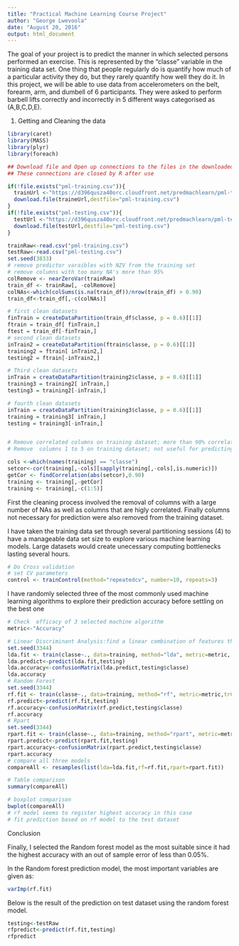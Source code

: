 ---
title: "Practical Machine Learning Course Project"
author: "George Lwevoola"
date: "August 20, 2016"
output: html_document
---

The goal of your project is to predict the manner in which selected persons performed an exercise. This is represented by the "classe" variable in the training data set. One thing that people regularly do is quantify how much of a particular activity they do, but they rarely quantify how well they do it. In this project, we will be able to use data from accelerometers on the belt, forearm, arm, and dumbell of 6 participants. They were asked to perform barbell lifts correctly and incorrectly in 5 different ways categorised as (A,B,C,D,E). 

1. Getting and Cleaning the data

```{r}
library(caret)
library(MASS)
library(plyr)
library(foreach)

## Download file and Open up connections to the files in the downloaded zip file
## These connections are closed by R after use

if(!file.exists("pml-training.csv")){
  trainUrl <-"https://d396qusza40orc.cloudfront.net/predmachlearn/pml-training.csv"
  download.file(traineUrl,destfile="pml-training.csv")
}
if(!file.exists("pml-testing.csv")){
  testUrl <-"https://d396qusza40orc.cloudfront.net/predmachlearn/pml-testing.csv"
  download.file(testUrl,destfile="pml-testing.csv")
}

trainRaw<-read.csv("pml-training.csv")
testRaw<-read.csv("pml-testing.csv")
set.seed(3833)
# remove predictor varaibles with NZV from the training set
# remove columns with too many NA's more than 95%
colRemove <- nearZeroVar(trainRaw)
train_df <- trainRaw[, -colRemove]
colNAs<-which(colSums(is.na(train_df))/nrow(train_df) > 0.90)
train_df<-train_df[,-c(colNAs)]

# first clean datasets
finTrain = createDataPartition(train_df$classe, p = 0.6)[[1]]
ftrain = train_df[ finTrain,]
ftest = train_df[-finTrain,]
# second clean datasets
inTrain2 = createDataPartition(ftrain$classe, p = 0.6)[[1]]
training2 = ftrain[ inTrain2,]
testing2 = ftrain[-inTrain2,]

# Third clean datasets
inTrain = createDataPartition(training2$classe, p = 0.6)[[1]]
training3 = training2[ inTrain,]
testing3 = training2[-inTrain,]

# fourth clean datasets
inTrain = createDataPartition(training3$classe, p = 0.6)[[1]]
training = training3[ inTrain,]
testing = training3[-inTrain,]


# Remove correlated columns on training dataset; more than 90% correlation
# Remove  columns 1 to 5 on training dataset; not useful for predicting

cols <-which(names(training) == "classe")
setcor<-cor(training[,-cols][sapply(training[,-cols],is.numeric)])
getCor <- findCorrelation(abs(setcor),0.90)
training <- training[,-getCor]
training <- training[,-c(1:5)]
```
First the cleaning process involved the removal of columns with a large number of NAs as well as columns that are higly correlated. Finally columns not necessary for prediction were also removed from the training dataset.

I have taken the training data set through several partitioning sessions (4) to have a manageable data set size to explore various machine learning models. Large datasets would create unecessary computing bottlenecks lasting several hours.
```{r}
# Do Cross validation
# set CV parameters
control <- trainControl(method="repeatedcv", number=10, repeats=3)

```
I have randomly selected three of the most commonly used machine learning algorithms to explore their prediction accuracy before settling on the best one

```{r}
# Check  efficacy of 3 selected machine algorithm
metric<-"Accuracy"

# Linear Discriminant Analysis:find a linear combination of features that characterizes or separates two or more classes of objects or events.
set.seed(3344)
lda.fit <- train(classe~., data=training, method="lda", metric=metric, trControl=control)
lda.predict<-predict(lda.fit,testing)
lda.accuracy<-confusionMatrix(lda.predict,testing$classe)
lda.accuracy
# Random Forest
set.seed(3344)
rf.fit <- train(classe~., data=training, method="rf", metric=metric,trControl=control)
rf.predict<-predict(rf.fit,testing)
rf.accuracy<-confusionMatrix(rf.predict,testing$classe)
rf.accuracy
# Rpart 
set.seed(3344)
rpart.fit <- train(classe~., data=training, method="rpart", metric=metric, trControl=control)
rpart.predict<-predict(rpart.fit,testing)
rpart.accuracy<-confusionMatrix(rpart.predict,testing$classe)
rpart.accuracy
# compare all three models
compareAll <- resamples(list(lda=lda.fit,rf=rf.fit,rpart=rpart.fit))

# Table comparison
summary(compareAll)

# boxplot comparison
bwplot(compareAll)
# rf model seems to register highest accuracy in this case
# fit prediction based on rf model to the test dataset
```
Conclusion

Finally, I selected the Random forest model as the most suitable since it had the highest accuracy with an out of sample error of less than 0.05%.

In the Random forest prediction model, the most important variables are  given as:
```{r}
varImp(rf.fit)
```
Below is the result of the prediction on test dataset using the random forest model.
```{r}
testing<-testRaw
rfpredict<-predict(rf.fit,testing)
rfpredict
```

